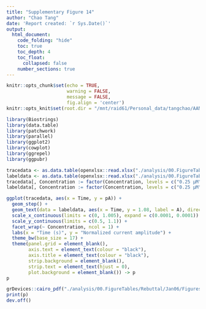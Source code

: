 ```yaml
---
title: "Supplementary Figure 14"
author: "Chao Tang"
date: 'Report created: `r Sys.Date()`'
output: 
  html_document: 
    code_folding: "hide"
    toc: true
    toc_depth: 4
    toc_float: 
      collapsed: false
    number_sections: true
---
```


```r
knitr::opts_chunk$set(echo = TRUE, 
                      warning = FALSE, 
                      message = FALSE, 
                      fig.align = 'center')
knitr::opts_knit$set(root.dir = "/mnt/raid61/Personal_data/tangchao/AANanopore")
```

```r
library(Biostrings)
library(data.table)
library(patchwork)
library(parallel)
library(ggplot2)
library(cowplot)
library(ggrepel)
library(ggpubr)
```

```r
tracedata <- as.data.table(openxlsx::read.xlsx("./analysis/00.FigureTables/Rebuttal/Jan06/Figures/Data/SupFig14.xlsx", 1))
labeldata <- as.data.table(openxlsx::read.xlsx("./analysis/00.FigureTables/Rebuttal/Jan06/Figures/Data/SupFig14.xlsx", 2))
tracedata[, Concentration := factor(Concentration, levels = c("0.25 μM", "1 μM", "4 μM"))]
labeldata[, Concentration := factor(Concentration, levels = c("0.25 μM", "1 μM", "4 μM"))]
```

```r
ggplot(tracedata, aes(x = Time, y = pA)) + 
  geom_step() + 
  geom_text(data = labeldata, aes(x = Time, y = 1.08, label = A), direction = "y") + 
  scale_x_continuous(limits = c(0, 1.005), expand = c(0.0001, 0.0001)) + 
  scale_y_continuous(limits = c(0.5, 1.1)) + 
  facet_wrap(~ Concentration, ncol = 1) + 
  labs(x = "Time (s)", y = "Normalized current amplitude") + 
  theme_bw(base_size = 17) + 
  theme(panel.grid = element_blank(), 
        axis.text = element_text(colour = "black"), 
        axis.title = element_text(colour = "black"), 
        strip.background = element_blank(), 
        strip.text = element_text(hjust = 0), 
        plot.background = element_blank()) -> p
p
```

```r
grDevices::cairo_pdf("./analysis/00.FigureTables/Rebuttal/Jan06/Figures/Figure/SupFig14.pdf", width = 17, height = 7)
print(p)
dev.off()
```


